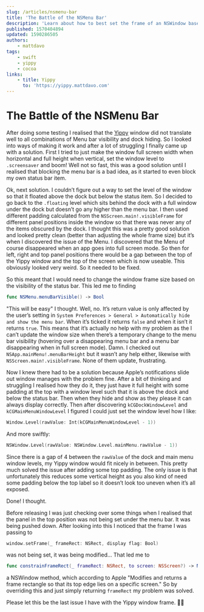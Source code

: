 ```yaml
---
slug: /articles/nsmenu-bar
title: 'The Battle of the NSMenu Bar'
description: 'Learn about how to best set the frame of an NSWindow based on the position/size/visibility of the NSMenu bar.'
published: 1570404894
updated: 1590286505
authors:
    - mattdavo
tags:
    - swift
    - yippy
    - cocoa
links:
    - title: Yippy
      to: 'https://yippy.mattdavo.com'
---
```


# The Battle of the NSMenu Bar

After doing some testing I realised that the [Yippy](https://yippy.mattdavo.com) window did not translate well to all combinations of Menu bar visibility and dock hiding. So I looked into ways of making it work and after a lot of struggling I finally came up with a solution. First I tried to just make the window full screen width when horizontal and full height when vertical, set the window level to `.screensaver` and boom! Well not so fast, this was a good solution until I realised that blocking the menu bar is a bad idea, as it started to even block my own status bar item.

Ok, next solution. I couldn’t figure out a way to set the level of the window so that it floated above the dock but below the status item. So I decided to go back to the `.floating` level which sits behind the dock with a full window under the dock but doesn’t go any higher than the menu bar. I then used different padding calculated from the `NSScreen.main!.visibleFrame` for different panel positions inside the window so that there was never any of the items obscured by the dock. I thought this was a pretty good solution and looked pretty clean (better than adjusting the whole frame size) but it’s when I discovered the issue of the Menu. I discovered that the Menu of course disappeared when an app goes into full screen mode. So then for left, right and top panel positions there would be a gap between the top of the Yippy window and the top of the screen which is now useable. This obviously looked very weird. So it needed to be fixed.

So this meant that I would need to change the window frame size based on the visibility of the status bar. This led me to finding

```swift
func NSMenu.menuBarVisible() -> Bool
```

"This will be easy" I thought. Well, no. It’s return value is only affected by the user’s setting in `System Preferences > General > Automatically hide and show the menu bar`. When it’s ticked it returns `false` and when it isn’t it returns `true`. This means that it’s actually no help with my problem as the I can’t update the window size when there’s a temporary change to the menu bar visibility (hovering over a disappearing menu bar and a menu bar disappearing when in full screen mode). Damn. I checked out `NSApp.mainMenu!.menuBarHeight` but it wasn’t any help either, likewise with `NSScreen.main!.visibleFrame`. None of them update, frustrating.

Now I knew there had to be a solution because Apple’s notifications slide out window manages with the problem fine. After a bit of thinking and struggling I realised how they do it, they just have it full height with some padding at the top with a window level such that it is above the dock and below the status bar. Then when they hide and show as they please it can always display correctly. Then after discovering `kCGDockWindowLevel` and `kCGMainMenuWindowLevel` I figured I could just set the window level how I like:

```swift
Window.Level(rawValue: Int(kCGMainMenuWindowLevel - 1))
```

And more swiftly:

```swift
NSWindow.Level(rawValue: NSWindow.Level.mainMenu.rawValue - 1))
```

Since there is a gap of 4 between the `rawValue` of the dock and main menu window levels, my Yippy window would fit nicely in between. This pretty much solved the issue after adding some top padding. The only issue is that unfortunately this reduces some vertical height as you also kind of need some padding below the top label so it doesn’t look too uneven when it’s all exposed.

Done! I thought.

Before releasing I was just checking over some things when I realised that the panel in the top position was not being set under the menu bar. It was being pushed down. After looking into this I noticed that the frame I was passing to

```swift
window.setFrame(_ frameRect: NSRect, display flag: Bool)
```

was not being set, it was being modified... That led me to

```swift
func constrainFrameRect(_ frameRect: NSRect, to screen: NSScreen?) -> NSRect
```

a NSWindow method, which according to Apple "Modifies and returns a frame rectangle so that its top edge lies on a specific screen." So by overriding this and just simply returning `frameRect` my problem was solved.

Please let this be the last issue I have with the Yippy window frame. 🙏🏻
